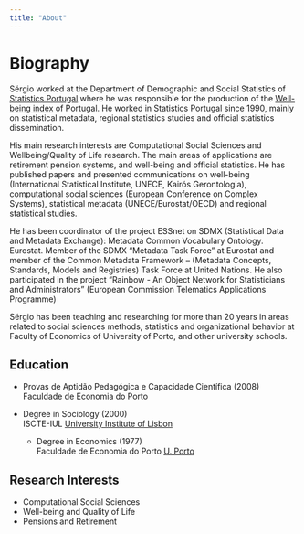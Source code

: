 ```yaml
---
title: "About"
---
```


# Biography

Sérgio worked at the Department of Demographic and Social Statistics of [Statistics Portugal](http://www.ine.pt) where he was responsible for the production of the [Well-being index](https://www.ine.pt/xportal/xmain?xpid=INE&xpgid=ine_indbemestar) of Portugal. He worked in Statistics Portugal since 1990, mainly on statistical metadata, regional statistics studies and official statistics dissemination.

His main research interests are Computational Social Sciences and Wellbeing/Quality of Life research. The main areas of applications are retirement pension systems, and well-being and official statistics. He has published papers and presented communications on well-being (International Statistical Institute, UNECE, Kairós Gerontologia), computational social sciences (European Conference on Complex Systems), statistical metadata (UNECE/Eurostat/OECD) and regional statistical studies.

He has been coordinator of the project ESSnet on SDMX (Statistical Data and Metadata Exchange): Metadata Common Vocabulary Ontology. Eurostat. Member of the SDMX “Metadata Task Force” at Eurostat and member of the Common Metadata Framework – (Metadata Concepts, Standards, Models and Registries) Task Force at United Nations. He also participated in the project “Rainbow - An Object Network for Statisticians and Administrators” (European Commission Telematics Applications Programme)

Sérgio has been teaching and researching for more than 20 years in areas related to social sciences methods, statistics and organizational behavior at Faculty of Economics of University of Porto, and other university schools.

## Education

- Provas de Aptidão Pedagógica e Capacidade Científica (2008)  
  Faculdade de Economia do Porto
  
- Degree in Sociology (2000)  
  ISCTE-IUL
  [University Institute of Lisbon](http://iscte-iul.pt/en/home.aspx)
  
  - Degree in Economics (1977)  
  Faculdade de Economia do Porto
  [U. Porto](https://sigarra.up.pt/up/en/WEB_BASE.GERA_PAGINA?p_pagina=home)

## Research Interests

- Computational Social Sciences
- Well-being and Quality of Life
- Pensions and Retirement